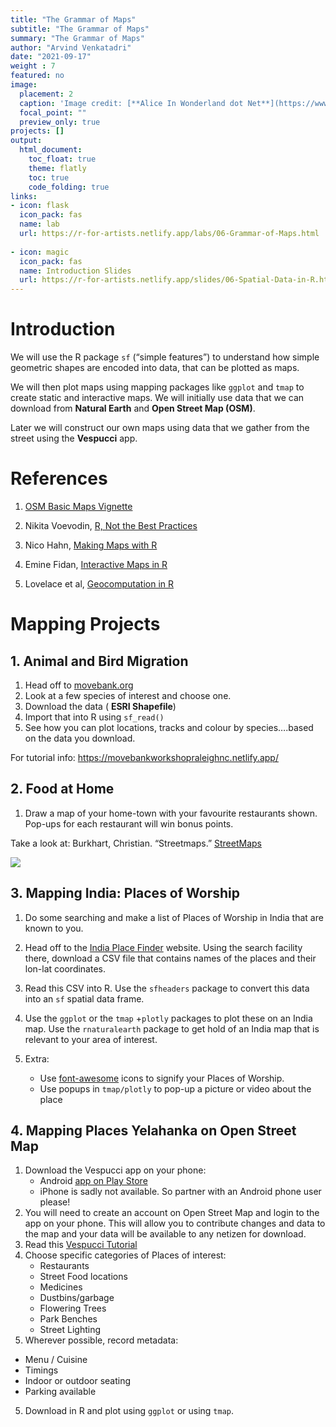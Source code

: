 ```yaml
---
title: "The Grammar of Maps"
subtitle: "The Grammar of Maps"
summary: "The Grammar of Maps"
author: "Arvind Venkatadri"
date: "2021-09-17"
weight : 7
featured: no
image:
  placement: 2
  caption: 'Image credit: [**Alice In Wonderland dot Net**](https://www.alice-in-wonderland.net/)'
  focal_point: ""
  preview_only: true
projects: []
output:
  html_document:
    toc_float: true
    theme: flatly
    toc: true
    code_folding: true
links:
- icon: flask
  icon_pack: fas
  name: lab
  url: https://r-for-artists.netlify.app/labs/06-Grammar-of-Maps.html
  
- icon: magic
  icon_pack: fas
  name: Introduction Slides
  url: https://r-for-artists.netlify.app/slides/06-Spatial-Data-in-R.html
---
```


# Introduction

We will use the R package `sf` ("simple features") to understand how simple geometric shapes are encoded into data, that can be plotted as maps.

We will then plot maps using mapping packages like `ggplot` and `tmap` to create static and interactive maps. We will initially use data that we can download from **Natural Earth** and **Open Street Map (OSM)**. 

Later we will construct our own maps using data that we gather from the street using the **Vespucci** app. 


# References

1. [OSM Basic Maps Vignette](https://docs.ropensci.org/osmplotr/articles/basic-maps.html)

1. Nikita Voevodin, [R, Not the Best Practices](https://bookdown.org/voevodin_nv/R_Not_the_Best_Practices/maps.html)  

1. Nico Hahn, [Making Maps with R](https://bookdown.org/nicohahn/making_maps_with_r5/docs/introduction.html)  

1. Emine Fidan, [Interactive Maps in R](https://bookdown.org/eneminef/DRR_Bookdown/)  

1. Lovelace et al, [Geocomputation in R](https://geocompr.robinlovelace.net/adv-map.html)

# Mapping Projects

## 1. Animal and Bird Migration

1. Head off to [movebank.org](https://www.movebank.org/cms/movebank-main)
2. Look at a few species of interest and choose one.
3. Download the data ( **ESRI Shapefile**)
4. Import that into  R using `sf_read()`
5. See how you can plot locations, tracks and colour by species....based on the data you download. 

For tutorial info: <https://movebankworkshopraleighnc.netlify.app/>

    

## 2. Food at Home

1. Draw a map of your home-town with your favourite restaurants shown. Pop-ups for each restaurant will win bonus points. 

Take a look at:
Burkhart, Christian. “Streetmaps.” [StreetMaps](https://ggplot2tutor.com/tutorials/streetmaps)

![](https://ggplot2tutor.com/static/093466a0f94f04f36e2c028fe7ae3f23/fd84e/maps.png)

## 3. Mapping India: Places of Worship

1. Do some searching and make a list of Places of Worship in India that are known to you. 

1. Head off to the [India Place Finder](http://india.info-proto.com/index.php/) website. Using the search facility there, download a CSV file that contains names of the places and their lon-lat coordinates.

1. Read this CSV into R. Use the `sfheaders` package to convert this data into an `sf` spatial data frame.

1. Use the `ggplot` or the `tmap` +`plotly` packages to plot these on an India map. Use the `rnaturalearth` package to get hold of an India map that is relevant to your area of interest. 

1. Extra:
    - Use [font-awesome](https://fontawesome.com/icons) icons to signify your Places of Worship. 
    - Use popups in `tmap/plotly` to pop-up a picture or video about the place
    
## 4. Mapping Places Yelahanka on Open Street Map

1. Download the Vespucci app on your phone:  
   - Android [app on  Play Store](https://play.google.com/store/apps/details?id=de.blau.android&hl=en&gl=US)
   - iPhone is sadly not available. So partner with an Android phone user please!
1. You will need to create an account on Open Street Map and login to the app on your phone. This will allow you to contribute changes and data to the map and your data will be available to any netizen for download. 
2. Read this [Vespucci Tutorial](https://learnosm.org/en/mobile-mapping/vespucci/)
3. Choose specific categories of Places of interest:
   - Restaurants
   - Street Food locations
   - Medicines
   - Dustbins/garbage
   - Flowering Trees
   - Park Benches
   - Street Lighting

4. Wherever possible, record metadata:
  - Menu / Cuisine
  - Timings
  - Indoor or outdoor seating
  - Parking available

5. Download in R and plot using `ggplot` or using `tmap`.
